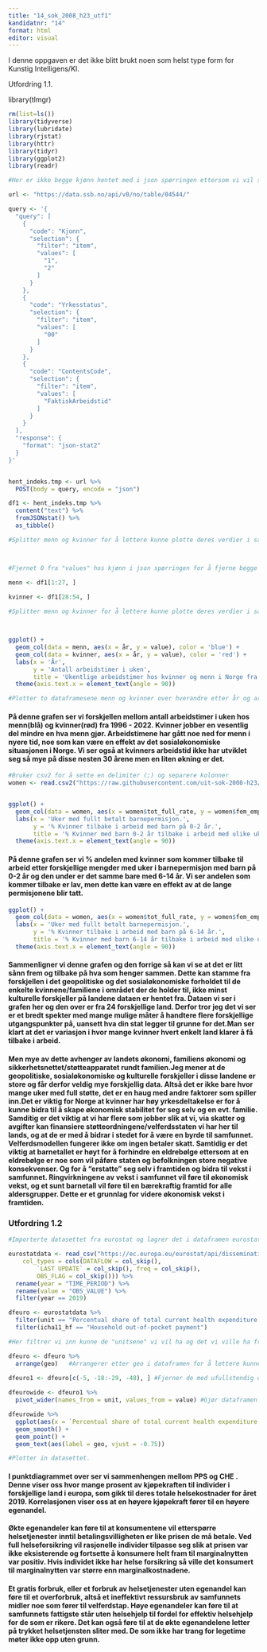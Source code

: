 ---
title: "14_sok_2008_h23_utf1"
kandidatnr: "14"
format: html
editor: visual
---

I denne oppgaven er det ikke blitt brukt noen som helst type form for Kunstig Intelligens/KI.

Utfordring 1.1.

library(tlmgr)

```{r}
rm(list=ls()) 
library(tidyverse)
library(lubridate)
library(rjstat)
library(httr)
library(tidyr)
library(ggplot2)
library(readr)
```

```{r}

#Her er ikke begge kjønn hentet med i json spørringen ettersom vi vil se på forskjellen mellom kvinner og menn.

url <- "https://data.ssb.no/api/v0/no/table/04544/"

query <- '{
  "query": [
    {
      "code": "Kjonn",
      "selection": {
        "filter": "item",
        "values": [
          "1",
          "2"
        ]
      }
    },
    {
      "code": "Yrkesstatus",
      "selection": {
        "filter": "item",
        "values": [
          "00"
        ]
      }
    },
    {
      "code": "ContentsCode",
      "selection": {
        "filter": "item",
        "values": [
          "FaktiskArbeidstid"
        ]
      }
    }
  ],
  "response": {
    "format": "json-stat2"
  }
}'


hent_indeks.tmp <- url %>%
  POST(body = query, encode = "json")

df1 <- hent_indeks.tmp %>%
  content("text") %>%
  fromJSONstat() %>%
  as_tibble()

#Splitter menn og kvinner for å lettere kunne plotte deres verdier i samme graf og forhindre at de blir plottet sammen.



#Fjernet 0 fra "values" hos kjønn i json spørringen for å fjerne begge kjønn slik at vi sitter igjen med kun menn og kvinner. Dette gjør at vi kan finne empiriske beviser på forskjellen i økonomien til menn og kvinner i Norge.
```

```{r}

menn <- df1[1:27, ]
  
kvinner <- df1[28:54, ]

#Splitter menn og kvinner for å lettere kunne plotte deres verdier i samme graf og forhindre at de blir plottet sammen.



ggplot() +
  geom_col(data = menn, aes(x = år, y = value), color = 'blue') +
  geom_col(data = kvinner, aes(x = år, y = value), color = 'red') +
  labs(x = 'År',
       y = 'Antall arbeidstimer i uken',
       title = 'Ukentlige arbeidstimer hos kvinner og menn i Norge fra 1996-2022') +
  theme(axis.text.x = element_text(angle = 90))

#Plotter to dataframesene menn og kvinner over hverandre etter år og arbeidstimer slik at vi kan se utviklingen i ukentlige arbeidstimer fra 1996-2022.
```

#### På denne grafen ser vi forskjellen mellom antall arbeidstimer i uken hos menn(blå) og kvinner(rød) fra 1996 - 2022. Kvinner jobber en vesentlig del mindre en hva menn gjør. Arbeidstimene har gått noe ned for menn i nyere tid, noe som kan være en effekt av det sosialøkonomiske situasjonen i Norge. Vi ser også at kvinners arbeidstid ikke har utviklet seg så mye på disse nesten 30 årene men en liten økning er det.

```{r}
#Bruker csv2 for å sette en delimiter (;) og separere kolonner 
women <- read.csv2("https://raw.githubusercontent.com/uit-sok-2008-h23/uit-sok-2008-h23.github.io/main/assets/women.csv")


ggplot() +
  geom_col(data = women, aes(x = women$tot_full_rate, y = women$fem_emp_rate_0_2)) +
  labs(x = 'Uker med fullt betalt barnepermisjon.',
       y = '% Kvinner tilbake i arbeid med barn på 0-2 år.',
       title = '% Kvinner med barn 0-2 år tilbake i arbeid med ulike uker barnepermisjon.') +
  theme(axis.text.x = element_text(angle = 90))
```

#### På denne grafen ser vi % andelen med kvinner som kommer tilbake til arbeid etter forskjellige mengder med uker i barnepermisjon med barn på 0-2 år og den under er det samme bare med 6-14 år. Vi ser andelen som kommer tilbake er lav, men dette kan være en effekt av at de lange permisjonene blir tatt.

```{r}
ggplot() +
  geom_col(data = women, aes(x = women$tot_full_rate, y = women$fem_emp_rate_6_14)) +
  labs(x = 'Uker med fullt betalt barnepermisjon.',
       y = '% Kvinner tilbake i arbeid med barn på 6-14 år.',
       title = '% Kvinner med barn 6-14 år tilbake i arbeid med ulike uker barnepermisjon.') +
  theme(axis.text.x = element_text(angle = 90))
```

#### Sammenligner vi denne grafen og den forrige så kan vi se at det er litt sånn frem og tilbake på hva som henger sammen. Dette kan stamme fra forskjellen i det geopolitiske og det sosialøkonomiske forholdet til de enkelte kvinnene/familiene i området der de holder til, ikke minst kulturelle forskjeller på landene dataen er hentet fra. Dataen vi ser i grafen her og den over er fra 24 forskjellige land. Derfor tror jeg det vi ser er et bredt spekter med mange mulige måter å handtere flere forskjellige utgangspunkter på, uansett hva din stat legger til grunne for det.Man ser klart at det er variasjon i hvor mange kvinner hvert enkelt land klarer å få tilbake i arbeid.

#### Men mye av dette avhenger av landets økonomi, familiens økonomi og sikkerhetsnettet/støtteapparatet rundt familien.Jeg mener at de geopolitiske, sosialøkonomiske og kulturelle forskjeller i disse landene er store og får derfor veldig mye forskjellig data. Altså det er ikke bare hvor mange uker med full støtte, det er en haug med andre faktorer som spiller inn.Det er viktig for Norge at kvinner har høy yrkesdeltakelse er for å kunne bidra til å skape økonomisk stabilitet for seg selv og en evt. familie. Samditig er det viktig at vi har flere som jobber slik at vi, via skatter og avgifter kan finansiere støtteordningene/velferdsstaten vi har her til lands, og at de er med å bidrar i stedet for å være en byrde til samfunnet. Velferdsmodellen fungerer ikke om ingen betaler skatt. Samtidig er det viktig at barnetallet er høyt for å forhindre en eldrebølge ettersom at en eldrebølge er noe som vil påføre staten og befolkningen store negative konsekvenser. Og for å "erstatte" seg selv i framtiden og bidra til vekst i samfunnet. Ringvirkningene av vekst i samfunnet vil føre til økonomisk vekst, og et sunt barnetall vil føre til en bærekraftig framtid for alle aldersgrupper. Dette er et grunnlag for videre økonomisk vekst i framtiden.

### Utfordring 1.2

```{r}
#Importerte datasettet fra eurostat og lagrer det i dataframen eurostatdata og gir columnen time_period nytt navn(year) og obs_value(value) og filtrere dataen slik at jeg kun har 2019.

eurostatdata <- read_csv("https://ec.europa.eu/eurostat/api/dissemination/sdmx/2.1/data/HLTH_SHA11_HF/?format=SDMX-CSV&lang=en&label=label_only", 
    col_types = cols(DATAFLOW = col_skip(), 
        `LAST UPDATE` = col_skip(), freq = col_skip(), 
        OBS_FLAG = col_skip())) %>%
  rename(year = "TIME_PERIOD") %>%
  rename(value = "OBS_VALUE") %>%
  filter(year == 2019)

```

```{r}

dfeuro <- eurostatdata %>%
  filter(unit == "Percentual share of total current health expenditure (CHE)"| unit == "Purchasing power standard (PPS) per inhabitant") %>%
  filter(icha11_hf == "Household out-of-pocket payment")

#Her filtrer vi inn kunne de "unitsene" vi vil ha og det vi ville ha fra icha11_hf.

dfeuro <- dfeuro %>%
  arrange(geo)   #Arrangerer etter geo i dataframen for å lettere kunne fjerne solo oppføringene. Altså de som ikke har et fullt sett med data.

dfeuro1 <- dfeuro[c(-5, -18:-29, -48), ] #Fjerner de med ufullstendig dataset. Fjerner også de som tar med seg store eu områder også. Tilsammen 19
  
dfeurowide <- dfeuro1 %>%
  pivot_wider(names_from = unit, values_from = value) #Gjør dataframen wide slik at det blir enklere å ggplotte.
```

```{r}
dfeurowide %>%
  ggplot(aes(x = `Percentual share of total current health expenditure (CHE)` , y = `Purchasing power standard (PPS) per inhabitant`)) +
  geom_smooth() +
  geom_point() +
  geom_text(aes(label = geo, vjust = -0.75))

#Plotter in datasettet.
```

#### I punktdiagrammet over ser vi sammenhengen mellom PPS og CHE . Denne viser oss hvor mange prosent av kjøpekraften til individer i forskjellige land i europa, som gikk til deres totale helsekostnader for året 2019. Korrelasjonen viser oss at en høyere kjøpekraft fører til en høyere egenandel.

#### Økte egenandeler kan føre til at konsumentene vil etterspørre helsetjenester inntil betalingsvilligheten er like prisen de må betale. Ved full helseforsikring vil rasjonelle individer tilpasse seg slik at prisen var ikke eksisterende og fortsette å konsumere helt fram til marginalnytten var positiv. Hvis individet ikke har helse forsikring så ville det konsumert til marginalnytten var større enn marginalkostnadene.

#### Et gratis forbruk, eller et forbruk av helsetjenester uten egenandel kan føre til et overforbruk, altså et ineffektivt ressursbruk av samfunnets midler noe som fører til velferdstap. Høye egenandeler kan føre til at samfunnets fattigste står uten helsehjelp til fordel for effektiv helsehjelp for de som er rikere. Det kan også føre til at de økte egenandelene letter på trykket helsetjensten sliter med. De som ikke har trang for legetime møter ikke opp uten grunn.
